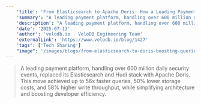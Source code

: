 ```yaml
---
    'title': 'From Elasticsearch to Apache Doris: How a Leading Payment Platform Upgraded its Financial Security Analytics, Boosting Queries by 56x'
    'summary': "A leading payment platform, handling over 600 million daily security events, replaced its Elasticsearch and Hudi stack with Apache Doris. This move achieved up to 56x faster queries, 50% lower storage costs, and 58% higher write throughput, while simplifying architecture and boosting developer efficiency."
    'description': "A leading payment platform, handling over 600 million daily security events, replaced its Elasticsearch and Hudi stack with Apache Doris. This move achieved up to 56x faster queries, 50% lower storage costs, and 58% higher write throughput, while simplifying architecture and boosting developer efficiency."
    'date': '2025-07-13'
    'author': 'velodb.io · VeloDB Engineering Team'
    'externalLink': 'https://www.velodb.io/blog/1427'
    'tags': ['Tech Sharing']
    "image": '/images/blogs/from-elasticsearch-to-doris-boosting-queries-by-56x.jpg'
---
```



> <BlogLink rel="noopener noreferrer" target='_blank' href='https://www.velodb.io/blog/1427'>A leading payment platform, handling over 600 million daily security events, replaced its Elasticsearch and Hudi stack with Apache Doris. This move achieved up to 56x faster queries, 50% lower storage costs, and 58% higher write throughput, while simplifying architecture and boosting developer efficiency.<SeeMore /></BlogLink>